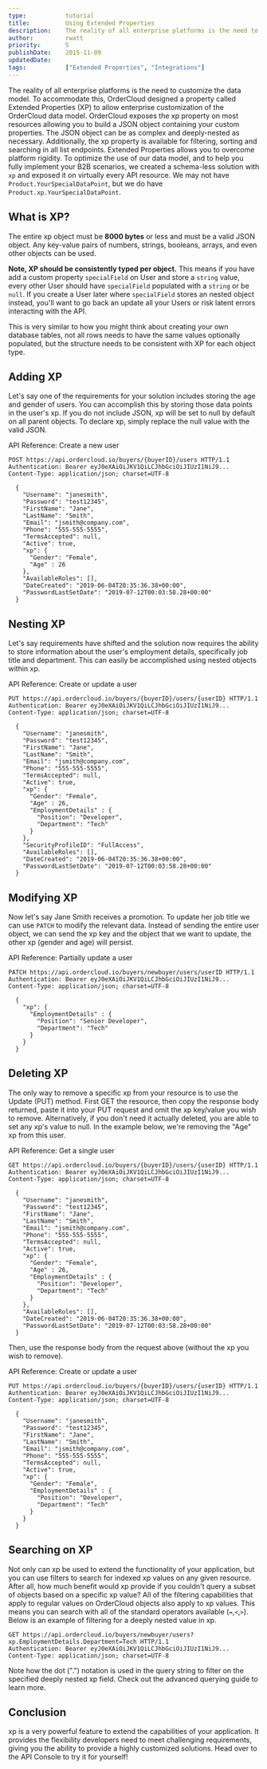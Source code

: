 ```yaml
---
type:           tutorial
title:          Using Extended Properties
description:    The reality of all enterprise platforms is the need to customize the data model. To accommodate this, OrderCloud designed a property called Extended Properties (XP) to allow enterprise customization of the OrderCloud data model.
author:         rwatt
priority:       5
publishDate:    2015-11-09
updatedDate:
tags:           ["Extended Properties", "Integrations"]
---
```


The reality of all enterprise platforms is the need to customize the data model. To accommodate this, OrderCloud designed a property called Extended Properties (XP) to allow enterprise customization of the OrderCloud data model. OrderCloud exposes the xp property on most resources allowing you to build a JSON object containing your custom properties. The JSON object can be as complex and deeply-nested as necessary. Additionally, the xp property is available for filtering, sorting and searching in all list endpoints. Extended Properties allows you to overcome platform rigidity. To optimize the use of our data model, and to help you fully implement your B2B scenarios, we created a schema-less solution with `xp` and exposed it on virtually every API resource. We may not have `Product.YourSpecialDataPoint`, but we do have `Product.xp.YourSpecialDataPoint`.

## What is XP?

The entire xp object must be **8000 bytes** or less and must be a valid JSON object. Any key-value pairs of numbers, strings, booleans, arrays, and even other objects can be used.

**Note, XP should be consistently typed per object.**  This means if you have add a custom property `specialField` on User and store a `string` value, every other User should have `specialField` populated with a `string` or be `null`.  If you create a User later where `specialField` stores an nested object instead, you'll want to go back an update all your Users or risk latent errors interacting with the API.

This is very similar to how you might think about creating your own database tables, not all rows needs to have the same values optionally populated, but the structure needs to be consistent with XP for each object type.

## Adding XP

Let's say one of the requirements for your solution includes storing the age and gender of users. You can accomplish this by storing those data points in the user's xp. If you do not include JSON, xp will be set to null by default on all parent objects. To declare xp, simply replace the null value with the valid JSON.

API Reference: <Link to="/api-reference/buyers/users/create">Create a new user</Link>

```http
POST https://api.ordercloud.io/buyers/{buyerID}/users HTTP/1.1
Authentication: Bearer eyJ0eXAiOiJKV1QiLCJhbGciOiJIUzI1NiJ9...
Content-Type: application/json; charset=UTF-8

  {
    "Username": "janesmith",
    "Password": "test12345",
    "FirstName": "Jane",
    "LastName": "Smith",
    "Email": "jsmith@company.com",
    "Phone": "555-555-5555",
    "TermsAccepted": null,
    "Active": true,
    "xp": {
      "Gender": "Female",
      "Age" : 26
    },
    "AvailableRoles": [],
    "DateCreated": "2019-06-04T20:35:36.38+00:00",
    "PasswordLastSetDate": "2019-07-12T00:03:58.28+00:00"
  }
```

## Nesting XP

Let's say requirements have shifted and the solution now requires the ability to store information about the user's employment details, specifically job title and department. This can easily be accomplished using nested objects within xp.

API Reference: <Link to="/api-reference/buyers/users/save">Create or update a user</Link>

```http
PUT https://api.ordercloud.io/buyers/{buyerID}/users/{userID} HTTP/1.1
Authentication: Bearer eyJ0eXAiOiJKV1QiLCJhbGciOiJIUzI1NiJ9...
Content-Type: application/json; charset=UTF-8

  {
    "Username": "janesmith",
    "Password": "test12345",
    "FirstName": "Jane",
    "LastName": "Smith",
    "Email": "jsmith@company.com",
    "Phone": "555-555-5555",
    "TermsAccepted": null,
    "Active": true,
    "xp": {
      "Gender": "Female",
      "Age" : 26,
      "EmploymentDetails" : {
        "Position": "Developer",
        "Department": "Tech"
      }
    },
    "SecurityProfileID": "FullAccess",
    "AvailableRoles": [],
    "DateCreated": "2019-06-04T20:35:36.38+00:00",
    "PasswordLastSetDate": "2019-07-12T00:03:58.28+00:00"
  }
```

## Modifying XP

Now let's say Jane Smith receives a promotion. To update her job title we can use `PATCH` to modify the relevant data. Instead of sending the entire user object, we can send the xp key and the object that we want to update, the other xp (gender and age) will persist.

API Reference: <Link to="/api-reference/buyers/users/patch">Partially update a user</Link>

```http
PATCH https://api.ordercloud.io/buyers/newbuyer/users/userID HTTP/1.1
Authentication: Bearer eyJ0eXAiOiJKV1QiLCJhbGciOiJIUzI1NiJ9...
Content-Type: application/json; charset=UTF-8

  {
    "xp": {
      "EmploymentDetails" : {
        "Position": "Senior Developer",
        "Department": "Tech"
      }
    }
  }
```

## Deleting XP

The only way to remove a specific xp from your resource is to use the Update (PUT) method. First GET the resource, then copy the response body returned, paste it into your PUT request and omit the xp key/value you wish to remove. Alternatively, if you don't need it actually deleted, you are able to set any xp's value to null. In the example below, we're removing the "Age" xp from this user.

API Reference: <Link to="/api-reference/buyers/users/get">Get a single user</Link>

```http
GET https://api.ordercloud.io/buyers/{buyerID}/users/{userID} HTTP/1.1
Authentication: Bearer eyJ0eXAiOiJKV1QiLCJhbGciOiJIUzI1NiJ9...
Content-Type: application/json; charset=UTF-8

  {
    "Username": "janesmith",
    "Password": "test12345",
    "FirstName": "Jane",
    "LastName": "Smith",
    "Email": "jsmith@company.com",
    "Phone": "555-555-5555",
    "TermsAccepted": null,
    "Active": true,
    "xp": {
      "Gender": "Female",
      "Age" : 26,
      "EmploymentDetails" : {
        "Position": "Developer",
        "Department": "Tech"
      }
    },
    "AvailableRoles": [],
    "DateCreated": "2019-06-04T20:35:36.38+00:00",
    "PasswordLastSetDate": "2019-07-12T00:03:58.28+00:00"
  }
```

Then, use the response body from the request above (without the xp you wish to remove).

API Reference: <Link to="/api-reference/buyers/users/save">Create or update a user</Link>

```http
PUT https://api.ordercloud.io/buyers/{buyerID}/users/{userID} HTTP/1.1
Authentication: Bearer eyJ0eXAiOiJKV1QiLCJhbGciOiJIUzI1NiJ9...
Content-Type: application/json; charset=UTF-8

  {
    "Username": "janesmith",
    "Password": "test12345",
    "FirstName": "Jane",
    "LastName": "Smith",
    "Email": "jsmith@company.com",
    "Phone": "555-555-5555",
    "TermsAccepted": null,
    "Active": true,
    "xp": {
      "Gender": "Female",
      "EmploymentDetails" : {
        "Position": "Developer",
        "Department": "Tech"
      }
    }
  }
```

## Searching on XP

Not only can xp be used to extend the functionality of your application, but you can use filters to search for indexed xp values on any given resource. After all, how much benefit would xp provide if you couldn't query a subset of objects based on a specific xp value? All of the filtering capabilities that apply to regular values on OrderCloud objects also apply to xp values. This means you can search with all of the standard operators available (`=`,`<`,`>`). Below is an example of filtering for a deeply nested value in xp.

```http
GET https://api.ordercloud.io/buyers/newbuyer/users?xp.EmploymentDetails.Department=Tech HTTP/1.1
Authentication: Bearer eyJ0eXAiOiJKV1QiLCJhbGciOiJIUzI1NiJ9...
Content-Type: application/json; charset=UTF-8
```

Note how the dot (".") notation is used in the query string to filter on the specified deeply nested xp field. Check out the <Link to="features/advanced-querying">advanced querying guide</Link> to learn more.

## Conclusion

xp is a very powerful feature to extend the capabilities of your application. It provides the flexibility developers need to meet challenging requirements, giving you the ability to provide a highly customized solutions. Head over to the API Console to try it for yourself!
